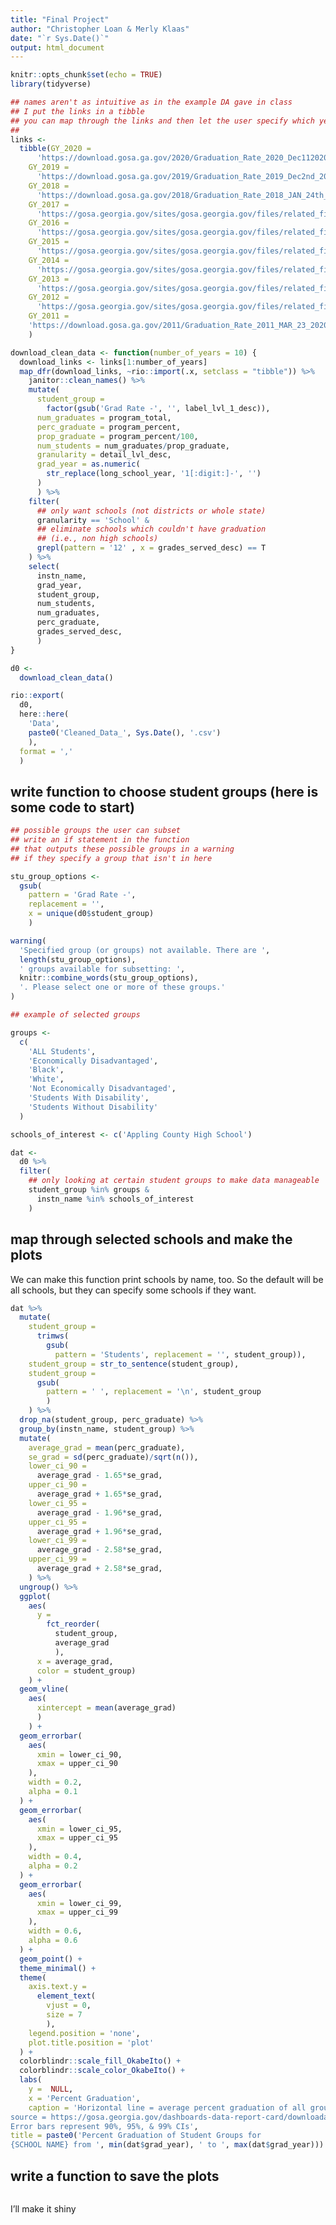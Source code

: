 ```yaml
---
title: "Final Project"
author: "Christopher Loan & Merly Klaas"
date: "`r Sys.Date()`"
output: html_document
---
```


```r
knitr::opts_chunk$set(echo = TRUE)
library(tidyverse)
```

```r
## names aren't as intuitive as in the example DA gave in class
## I put the links in a tibble
## you can map through the links and then let the user specify which years
## 
links <- 
  tibble(GY_2020 = 
      'https://download.gosa.ga.gov/2020/Graduation_Rate_2020_Dec112020.csv', 
    GY_2019 = 
      'https://download.gosa.ga.gov/2019/Graduation_Rate_2019_Dec2nd_2019.csv', 
    GY_2018 = 
      'https://download.gosa.ga.gov/2018/Graduation_Rate_2018_JAN_24th_2019.csv',
    GY_2017 = 
      'https://gosa.georgia.gov/sites/gosa.georgia.gov/files/related_files/site_page/Graduation_Rate_2017_DEC_1st_2017.csv', 
    GY_2016 = 
      'https://gosa.georgia.gov/sites/gosa.georgia.gov/files/related_files/site_page/Graduation_Rate_2016_DEC_1st_2016.csv',
    GY_2015 = 
      'https://gosa.georgia.gov/sites/gosa.georgia.gov/files/related_files/site_page/Graduation_Rate_2015_DEC_1st_2016.csv', 
    GY_2014 = 
      'https://gosa.georgia.gov/sites/gosa.georgia.gov/files/related_files/site_page/Graduation_Rate_2014_DEC_1st_2016.csv',
    GY_2013 = 
      'https://gosa.georgia.gov/sites/gosa.georgia.gov/files/related_files/site_page/Graduation_Rate_2013_DEC_1st_2016.csv',
    GY_2012 = 
      'https://gosa.georgia.gov/sites/gosa.georgia.gov/files/related_files/site_page/Graduation_Rate_2012_4yr.csv',
    GY_2011 = 
    'https://download.gosa.ga.gov/2011/Graduation_Rate_2011_MAR_23_2020.csv'
    )

download_clean_data <- function(number_of_years = 10) {
  download_links <- links[1:number_of_years]
  map_dfr(download_links, ~rio::import(.x, setclass = "tibble")) %>% 
    janitor::clean_names() %>% 
    mutate(
      student_group = 
        factor(gsub('Grad Rate -', '', label_lvl_1_desc)), 
      num_graduates = program_total, 
      perc_graduate = program_percent,
      prop_graduate = program_percent/100,
      num_students = num_graduates/prop_graduate,
      granularity = detail_lvl_desc,
      grad_year = as.numeric(
        str_replace(long_school_year, '1[:digit:]-', '')
      )
      ) %>% 
    filter(
      ## only want schools (not districts or whole state)
      granularity == 'School' & 
      ## eliminate schools which couldn't have graduation 
      ## (i.e., non high schools)
      grepl(pattern = '12' , x = grades_served_desc) == T
    ) %>% 
    select(
      instn_name, 
      grad_year,
      student_group, 
      num_students, 
      num_graduates, 
      perc_graduate, 
      grades_served_desc,
      )
}

d0 <- 
  download_clean_data()

rio::export(
  d0,
  here::here(
    'Data', 
    paste0('Cleaned_Data_', Sys.Date(), '.csv')
    ), 
  format = ','
  )
```

## write function to choose student groups (here is some code to start)

```r
## possible groups the user can subset
## write an if statement in the function
## that outputs these possible groups in a warning
## if they specify a group that isn't in here

stu_group_options <- 
  gsub(
    pattern = 'Grad Rate -', 
    replacement = '',
    x = unique(d0$student_group)
    )

warning(
  'Specified group (or groups) not available. There are ',
  length(stu_group_options), 
  ' groups available for subsetting: ',
  knitr::combine_words(stu_group_options),
  '. Please select one or more of these groups.'
)

## example of selected groups

groups <- 
  c(
    'ALL Students', 
    'Economically Disadvantaged', 
    'Black',
    'White',
    'Not Economically Disadvantaged',
    'Students With Disability', 
    'Students Without Disability'
  )

schools_of_interest <- c('Appling County High School')

dat <- 
  d0 %>% 
  filter(
    ## only looking at certain student groups to make data manageable
    student_group %in% groups & 
      instn_name %in% schools_of_interest
    ) 
```

## map through selected schools and make the plots

We can make this function print schools by name, too. So the default will be all schools, but they can specify some schools if they want.

```r
dat %>% 
  mutate(
    student_group = 
      trimws(
        gsub(
          pattern = 'Students', replacement = '', student_group)),
    student_group = str_to_sentence(student_group),
    student_group = 
      gsub(
        pattern = ' ', replacement = '\n', student_group
        )
    ) %>% 
  drop_na(student_group, perc_graduate) %>%
  group_by(instn_name, student_group) %>% 
  mutate(
    average_grad = mean(perc_graduate),
    se_grad = sd(perc_graduate)/sqrt(n()),
    lower_ci_90 =
      average_grad - 1.65*se_grad,
    upper_ci_90 =
      average_grad + 1.65*se_grad,
    lower_ci_95 =
      average_grad - 1.96*se_grad,
    upper_ci_95 =
      average_grad + 1.96*se_grad,
    lower_ci_99 =
      average_grad - 2.58*se_grad,
    upper_ci_99 =
      average_grad + 2.58*se_grad,
    ) %>%
  ungroup() %>% 
  ggplot(
    aes(
      y = 
        fct_reorder(
          student_group, 
          average_grad
          ),
      x = average_grad, 
      color = student_group)
    ) +
  geom_vline(
    aes(
      xintercept = mean(average_grad)
      )
    ) +
  geom_errorbar(
    aes(
      xmin = lower_ci_90, 
      xmax = upper_ci_90
    ),
    width = 0.2, 
    alpha = 0.1
  ) +
  geom_errorbar(
    aes(
      xmin = lower_ci_95, 
      xmax = upper_ci_95
    ),
    width = 0.4, 
    alpha = 0.2
  ) +
  geom_errorbar(
    aes(
      xmin = lower_ci_99, 
      xmax = upper_ci_99
    ),
    width = 0.6, 
    alpha = 0.6
  ) +
  geom_point() +
  theme_minimal() + 
  theme(
    axis.text.y = 
      element_text(
        vjust = 0, 
        size = 7
        ), 
    legend.position = 'none',
    plot.title.position = 'plot'
  ) +
  colorblindr::scale_fill_OkabeIto() + 
  colorblindr::scale_color_OkabeIto() +
  labs(
    y =  NULL,
    x = 'Percent Graduation', 
    caption = 'Horizontal line = average percent graduation of all groups
source = https://gosa.georgia.gov/dashboards-data-report-card/downloadable-data
Error bars represent 90%, 95%, & 99% CIs', 
title = paste0('Percent Graduation of Student Groups for
{SCHOOL NAME} from ', min(dat$grad_year), ' to ', max(dat$grad_year)))
```

## write a function to save the plots

```r

```

I'll make it shiny